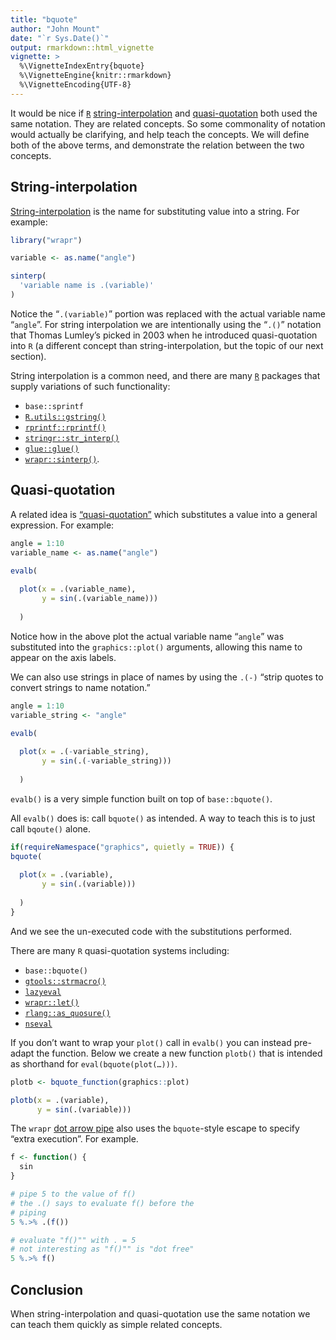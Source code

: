 ```yaml
---
title: "bquote"
author: "John Mount"
date: "`r Sys.Date()`"
output: rmarkdown::html_vignette
vignette: >
  %\VignetteIndexEntry{bquote}
  %\VignetteEngine{knitr::rmarkdown}
  %\VignetteEncoding{UTF-8}
---
```


It would be nice if [<code>R</code>](https://www.r-project.org) [string-interpolation](https://en.wikipedia.org/wiki/String_interpolation) and [quasi-quotation](https://en.wikipedia.org/wiki/Grave_accent#Use_in_programming) both used the same notation.  They are related concepts. So some commonality of notation would actually be clarifying, and help teach the concepts. We will define both of the above terms, and demonstrate the relation between the two concepts.


## String-interpolation

[String-interpolation](https://en.wikipedia.org/wiki/String_interpolation) is the name for substituting value into a string.
For example:

```r
library("wrapr")

variable <- as.name("angle")

sinterp(
  'variable name is .(variable)'
)
```

Notice the "<code>.(variable)</code>" portion was replaced with the actual variable name "<code>angle</code>".
For string interpolation we are intentionally using the "<code>.()</code>" notation that Thomas Lumley’s picked in 2003 when he introduced quasi-quotation into <code>R</code> (a different concept than string-interpolation, but the topic of our next section).

String interpolation is a common need, and there are many [<code>R</code>](https://www.r-project.org) packages that supply variations of such functionality:

  * <code>base::sprintf</code>
  * [<code>R.utils::gstring()</code>](https://CRAN.R-project.org/package=R.utils)
  * [<code>rprintf::rprintf()</code>](https://CRAN.R-project.org/package=rprintf)
  * [<code>stringr::str_interp()</code>](https://CRAN.R-project.org/package=stringr)
  * [<code>glue::glue()</code>](https://CRAN.R-project.org/package=glue)
  * [<code>wrapr::sinterp()</code>](https://winvector.github.io/wrapr/reference/sinterp.html).
  
  
## Quasi-quotation

A related idea is ["quasi-quotation"](https://en.wikipedia.org/wiki/Grave_accent#Use_in_programming) which substitutes a value into a general expression.  For example:

```r
angle = 1:10
variable_name <- as.name("angle")

evalb(
  
  plot(x = .(variable_name), 
       y = sin(.(variable_name)))
  
  )
```

Notice how in the above plot the actual variable name "<code>angle</code>" was substituted into the <code>graphics::plot()</code> arguments, allowing this name to appear on the axis labels.

We can also use strings in place of names by using the `.(-)` "strip quotes to convert strings to name notation."

```r
angle = 1:10
variable_string <- "angle"

evalb(
  
  plot(x = .(-variable_string), 
       y = sin(.(-variable_string)))
  
  )
```

<code>evalb()</code> is a very simple function built on top of <code>base::bquote()</code>.

All <code>evalb()</code> does is: call <code>bquote()</code> as intended.  A way to teach this is to just call `bqoute()` alone.

```r
if(requireNamespace("graphics", quietly = TRUE)) {
bquote(
  
  plot(x = .(variable), 
       y = sin(.(variable)))
  
  )
}
```

And we see the un-executed code with the substitutions performed.

There are many <code>R</code> quasi-quotation systems including:

 * <code>base::bquote()</code>
 * [<code>gtools::strmacro()</code>](https://CRAN.R-project.org/package=gtools)
 * [<code>lazyeval</code>](https://CRAN.R-project.org/package=lazyeval)
 * [<code>wrapr::let()</code>](https://winvector.github.io/wrapr/reference/let.html)
 * [<code>rlang::as_quosure()</code>](https://rlang.r-lib.org/reference/as_quosure.html)
 * [<code>nseval</code>](https://CRAN.R-project.org/package=nseval)

If you don't want to wrap your <code>plot()</code> call in <code>evalb()</code> you can instead pre-adapt the function.  Below we create a new function <code>plotb()</code> that is intended as shorthand for <code>eval(bquote(plot(...)))</code>.

```r
plotb <- bquote_function(graphics::plot)

plotb(x = .(variable), 
      y = sin(.(variable)))
```

The `wrapr` [dot arrow pipe](https://winvector.github.io/wrapr/reference/dot_arrow.html) also uses the `bquote`-style escape to specify "extra execution".  For example.

```r
f <- function() { 
  sin
}

# pipe 5 to the value of f()
# the .() says to evaluate f() before the
# piping
5 %.>% .(f())

# evaluate "f()"" with . = 5
# not interesting as "f()"" is "dot free" 
5 %.>% f()
```




## Conclusion

When string-interpolation and quasi-quotation use the same notation we can teach them quickly as simple related concepts.


